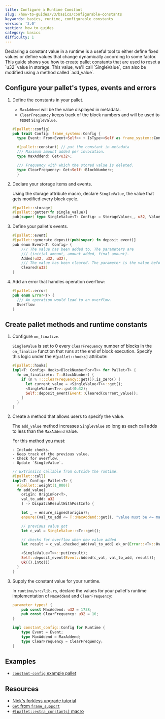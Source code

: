 ```yaml
---
title: Configure a Runtime Constant
slug: /how-to-guides/v3/basics/configurable-constants
keywords: basics, runtime, configurable constants
version: '3.0'
section: how to guides
category: basics
difficulty: 1
---
```


Declaring a constant value in a runtime is a useful tool to either define fixed values or define values that change dynamically according to some factor.
This guide shows you how to create pallet constants that are used to reset a \`u32\` value in storage.
This value, we'll call \`SingleValue\`, can also be modified using a method called \`add_value\`.

## Configure your pallet's types, events and errors

1. Define the constants in your pallet.

   - `MaxAddend` will be the value displayed in metadata.
   - `ClearFrequency` keeps track of the block numbers and will be used to reset `SingleValue`.

   ```rust
   #[pallet::config]
   pub trait Config: frame_system::Config {
     type Event: From<Event<Self>> + IsType<<Self as frame_system::Config>::Event>;

     #[pallet::constant] // put the constant in metadata
     /// Maximum amount added per invocation.
     type MaxAddend: Get<u32>;

     /// Frequency with which the stored value is deleted.
     type ClearFrequency: Get<Self::BlockNumber>;
     }
   ```

1. Declare your storage items and events.

   Using the storage attribute macro, declare `SingleValue`, the value that gets modified every block cycle.

   ```rust
   #[pallet::storage]
   #[pallet::getter(fn single_value)]
   pub(super) type SingleValue<T: Config> = StorageValue<_, u32, ValueQuery>;
   ```

1. Define your pallet's events.

   ```rust
   #[pallet::event]
   #[pallet::generate_deposit(pub(super) fn deposit_event)]
   pub enum Event<T: Config> {
       /// The value has been added to. The parameters are
       /// (initial amount, amount added, final amount).
       Added(u32, u32, u32),
       /// The value has been cleared. The parameter is the value before clearing.
       Cleared(u32)
   }
   ```

1. Add an error that handles operation overflow:

   ```rust
   #[pallet::error]
   pub enum Error<T> {
     /// An operation would lead to an overflow.
     Overflow
   }
   ```

## Create pallet methods and runtime constants

1.  Configure `on_finalize`.

    `SingleValue` is set to 0 every `ClearFrequency` number of blocks in the `on_finalize` function that
    runs at the end of block execution. Specify this logic under the `#[pallet::hooks]` attribute:

    ```rust
    #[pallet::hooks]
    impl<T: Config> Hooks<BlockNumberFor<T>> for Pallet<T> {
      fn on_finalize(n: T::BlockNumber) {
        if (n % T::ClearFrequency::get()).is_zero() {
          let current_value = <SingleValue<T>>::get();
          <SingleValue<T>>::put(0u32);
          Self::deposit_event(Event::Cleared(current_value));
        }
      }
    }
    ```

1.  Create a method that allows users to specify the value.

    The `add_value` method increases `SingleValue` so long as each call adds to less than the `MaxAddend` value.

    For this method you must:

        - Include checks.
        - Keep track of the previous value.
        - Check for overflow.
        - Update `SingleValue`.

    ```rust
    // Extrinsics callable from outside the runtime.
    #[pallet::call]
    impl<T: Config> Pallet<T> {
      #[pallet::weight(1_000)]
      fn add_value(
        origin: OriginFor<T>,
        val_to_add: u32
        ) -> DispatchResultWithPostInfo {

        let _ = ensure_signed(origin)?;
        ensure!(val_to_add <= T::MaxAddend::get(), "value must be <= maximum add amount constant");

        // previous value got
        let c_val = SingleValue::<T>::get();

        // checks for overflow when new value added
        let result = c_val.checked_add(val_to_add).ok_or(Error::<T>::Overflow)?;

        <SingleValue<T>>::put(result);
        Self::deposit_event(Event::Added(c_val, val_to_add, result));
        Ok(().into())
      }
    }
    ```

1.  Supply the constant value for your runtime.

    In `runtime/src/lib.rs`, declare the values for your pallet's runtime implementation of `MaxAddend` and `ClearFrequency`:

    ```rust
    parameter_types! {
        pub const MaxAddend: u32 = 1738;
        pub const ClearFrequency: u32 = 10;
    }

    impl constant_config::Config for Runtime {
        type Event = Event;
        type MaxAddend = MaxAddend;
        type ClearFrequency = ClearFrequency;
    }
    ```

## Examples

- [`constant-config` example pallet](https://github.com/substrate-developer-hub/substrate-how-to-guides/blob/main/example-code/template-node/pallets/configurable-constant/src/lib.rs)

## Resources

- [Nick's forkless upgrade tutorial](/tutorials/v3/forkless-upgrades)
- [`Get` from `frame_support`][get-trait-rustdocs]
- [`#[pallet::extra_constants]` macro][extra-constants-rustdocs]

[get-trait-rustdocs]: /rustdocs/latest/frame_support/traits/trait.Get.html
[extra-constants-rustdocs]: /rustdocs/latest/frame_support/attr.pallet.html#extra-constants-palletextra_constants-optional
